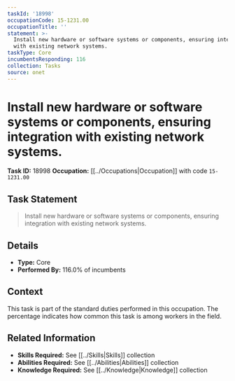 ```yaml
---
taskId: '18998'
occupationCode: 15-1231.00
occupationTitle: ''
statement: >-
  Install new hardware or software systems or components, ensuring integration
  with existing network systems.
taskType: Core
incumbentsResponding: 116
collection: Tasks
source: onet
---
```

# Install new hardware or software systems or components, ensuring integration with existing network systems.

**Task ID:** 18998
**Occupation:** [[../Occupations|Occupation]] with code `15-1231.00`

## Task Statement

> Install new hardware or software systems or components, ensuring integration with existing network systems.

## Details

- **Type:** Core
- **Performed By:** 116.0% of incumbents

## Context

This task is part of the standard duties performed in this occupation. The percentage indicates how common this task is among workers in the field.

## Related Information

- **Skills Required:** See [[../Skills|Skills]] collection
- **Abilities Required:** See [[../Abilities|Abilities]] collection
- **Knowledge Required:** See [[../Knowledge|Knowledge]] collection
